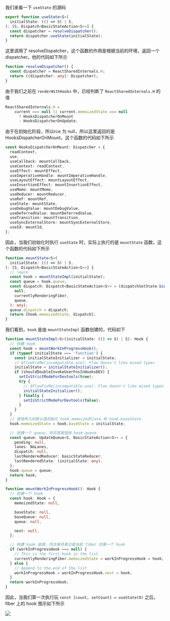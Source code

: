 
我们来看一下 `useState` 的源码

```ts
export function useState<S>(
  initialState: (() => S) | S,
): [S, Dispatch<BasicStateAction<S>>] {
  const dispatcher = resolveDispatcher();
  return dispatcher.useState(initialState);
}
```

这里调用了 resolveDispatcher，这个函数的作用是根据当前的环境，返回一个 dispatcher。他的代码如下所示

```ts
function resolveDispatcher() {
  const dispatcher = ReactSharedInternals.H;
  return ((dispatcher: any): Dispatcher);
}
```

由于我们之前在 `renderWithHooks` 中，已经判断了 `ReactSharedInternals.H` 的值

```ts
ReactSharedInternals.H =
    current === null || current.memoizedState === null
      ? HooksDispatcherOnMount
      : HooksDispatcherOnUpdate;
```

由于在初始化阶段，所以rce 为 null，所以这里返回的是 HooksDispatcherOnMount，这个函数的代码如下所示

```ts
const HooksDispatcherOnMount: Dispatcher = {
  readContext,
  use,
  useCallback: mountCallback,
  useContext: readContext,
  useEffect: mountEffect,
  useImperativeHandle: mountImperativeHandle,
  useLayoutEffect: mountLayoutEffect,
  useInsertionEffect: mountInsertionEffect,
  useMemo: mountMemo,
  useReducer: mountReducer,
  useRef: mountRef,
  useState: mountState,
  useDebugValue: mountDebugValue,
  useDeferredValue: mountDeferredValue,
  useTransition: mountTransition,
  useSyncExternalStore: mountSyncExternalStore,
  useId: mountId,
};
```

因此，当我们初始化时执行 `useState` 时，实际上执行的是 `mountState` 函数，这个函数的代码如下所示


```ts
function mountState<S>(
  initialState: (() => S) | S,
): [S, Dispatch<BasicStateAction<S>>] {
  // !mark
  const hook = mountStateImpl(initialState);
  const queue = hook.queue;
  const dispatch: Dispatch<BasicStateAction<S>> = (dispatchSetState.bind(
    null,
    currentlyRenderingFiber,
    queue,
  ): any);
  queue.dispatch = dispatch;
  return [hook.memoizedState, dispatch];
}
```

我们看到，`hook` 是由 `mountStateImpl` 函数创建的，代码如下

```ts
function mountStateImpl<S>(initialState: (() => S) | S): Hook {
  // 创建 hook
  const hook = mountWorkInProgressHook();
  if (typeof initialState === 'function') {
    const initialStateInitializer = initialState;
    // $FlowFixMe[incompatible-use]: Flow doesn't like mixed types
    initialState = initialStateInitializer();
    if (shouldDoubleInvokeUserFnsInHooksDEV) {
      setIsStrictModeForDevtools(true);
      try {
        // $FlowFixMe[incompatible-use]: Flow doesn't like mixed types
        initialStateInitializer();
      } finally {
        setIsStrictModeForDevtools(false);
      }
    }
  }
  // 使用传入的默认值初始化 hook.memoizedState 和 hook.baseState
  hook.memoizedState = hook.baseState = initialState;

  // 创建一个 queue，并将其赋值给 hook.queue
  const queue: UpdateQueue<S, BasicStateAction<S>> = {
    pending: null,
    lanes: NoLanes,
    dispatch: null,
    lastRenderedReducer: basicStateReducer,
    lastRenderedState: (initialState: any),
  };
  hook.queue = queue;
  return hook;
}
```

```ts
function mountWorkInProgressHook(): Hook {
  // 创建一个 hook
  const hook: Hook = {
    memoizedState: null,

    baseState: null,
    baseQueue: null,
    queue: null,

    next: null,
  };

  // 构建 hook 链表，符合条件表示是当前 fiber 的第一个 hook
  if (workInProgressHook === null) {
    // This is the first hook in the list
    currentlyRenderingFiber.memoizedState = workInProgressHook = hook;
  } else {
    // Append to the end of the list
    workInProgressHook = workInProgressHook.next = hook;
  }
  return workInProgressHook;
}
```

因此，当我们第一次执行玩 `const [count, setCount] = useState(0)` 之后，fiber 上的 hook 图示如下所示

![](/images/reactprinciple/hook/mountState/1.jpg)